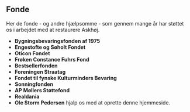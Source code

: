 ## Fonde

Her de fonde - og andre hjælpsomme - som gennem mange år har støttet os i arbejdet med at restaurere Askhøj.

- **Bygningsbevaringsfonden af 1975**
- **Engestofte og Søholt Fondet**
- **Oticon Fondet**
- **Frøken Constance Fuhrs Fond**
- **Bestsellerfonden**
- **Foreningen Straatag**
- **Fondet til fynske Kulturminders Bevaring**
- **Sonningfonden**
- **AP Møllers Støttefond**
- **Realdania**
- **Ole Storm Pedersen** hjalp os med at oprette denne hjemmeside.